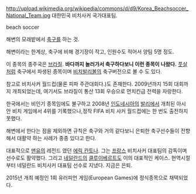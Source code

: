 http://upload.wikimedia.org/wikipedia/commons/d/d9/Korea_Beachsoccer_National_Team.jpg
대한민국 비치사커 국가대표팀.

beach soccer

해변의 모래밭에서 [[축구]]를 하는 것.

해변이라는 한계상, 축구에 비해 경기장이 작고, 인원수도 적어서 양팀 5명 정도.

이 종목의 종주국은 [[브라질]]. '''바다까지 놀러가서 축구하다보니 이런 종목이 나왔다.''' [[풋살]]처럼 축구에서 파생된 종목이며 [[비치발리볼]]의 축구버전으로 볼 수 도 있다.

참고로 비치사커 월드컵(물론 피파 주관대회다.)도 존재한다. 2009년까지 15회 대회까지 개최되었는데, 여기서도 브라질이 통산 13회 우승으로 먼치킨급 전력을 자랑한다. 

한국에서는 비인기 종목임에도 불구하고 2008년 [[인도네시아]]의 [[발리]]에서 개최된 아시안 비치 게임에서 4위를 기록했으나,정작 FIFA 비치 사커 월드컵에는 한 번도 출전하지 못했다.

해변에서 한다는 점을 제외하면 규칙은 축구와 거의 같다보니 은퇴한 축구선수들이 전향해서 대활약 하는 사례가 종종 있다고 한다.

대표적으로 [[맨유]]의 레전드 였던 [[에릭 칸토나]]. 그는 [[프랑스]] 비치사커 대표팀의 감독이며 선수로도 활약했다. 그리고 [[네덜란드]]의 [[클루이베르트]]도 이의 대표적인 케이스. 현역시절부터 네덜란드 비치사커 대표팀 선수로 지냈다. 지금은 은퇴. 

2015년 개최 예정인 1회 유러피언 게임(European Games)에 정식종목으로 채택되었다.
